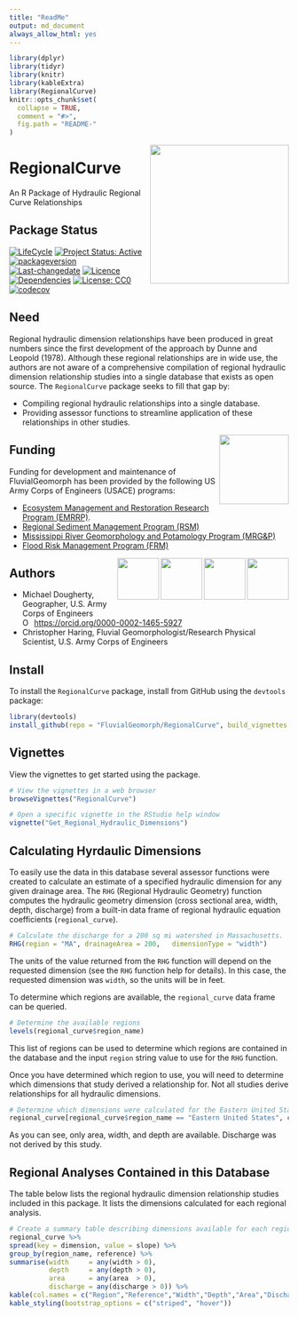 ```yaml
---
title: "ReadMe"
output: md_document
always_allow_html: yes
---
```


<!-- README.md is generated from README.Rmd. Please edit that file -->

<!-- rmarkdown::render(input="README.Rmd", output_file = "README.md", output_format = "md_document") -->

```r
library(dplyr)
library(tidyr)
library(knitr)
library(kableExtra)
library(RegionalCurve)
knitr::opts_chunk$set(
  collapse = TRUE,
  comment = "#>",
  fig.path = "README-"
)
```

<img src="man/figures/rc-3-logo.png" width="250" align="right"/>

# RegionalCurve

An R Package of Hydraulic Regional Curve Relationships

## Package Status
<!-- badges: start -->
[![LifeCycle](https://img.shields.io/badge/lifecycle-stable-green)](https://lifecycle.r-lib.org/articles/stages.html#stable)
[![Project Status: Active](https://www.repostatus.org/badges/latest/active.svg)](https://www.repostatus.org/#active)
[![packageversion](https://img.shields.io/badge/Package%20version-0.1.7-orange.svg?style=flat-square)](commits/master)
[![Last-changedate](https://img.shields.io/badge/last%20change-`r gsub('-', '--', Sys.Date())`-yellowgreen.svg)](/commits/main)
[![Licence](https://img.shields.io/badge/licence-CC0-blue.svg)](http://choosealicense.com/licenses/cc0-1.0/)
[![Dependencies](https://img.shields.io/badge/dependencies-7/24-orange?style=flat)](#)
[![License: CC0](https://img.shields.io/badge/License-CC0-lightgrey.svg)](https://choosealicense.com/licenses/cc0-1.0/)
[![codecov](https://codecov.io/gh/FluvialGeomorph/RegionalCurve/graph/badge.svg?token=ITOTR1Y9OX)](https://codecov.io/gh/FluvialGeomorph/RegionalCurve)
<!-- badges: end -->

## Need

Regional hydraulic dimension relationships have been produced in great
numbers since the first development of the approach by Dunne and Leopold
(1978). Although these regional relationships are in wide use, the
authors are not aware of a comprehensive compilation of regional
hydraulic dimension relationship studies into a single database that
exists as open source. The `RegionalCurve` package seeks to fill that
gap by:

-   Compiling regional hydraulic relationships into a single database.
-   Providing assessor functions to streamline application of these
    relationships in other studies.

<img src="man/figures/HDQLO-03_h120.jpg" width="125" align="right"/>

## Funding

Funding for development and maintenance of FluvialGeomorph has been
provided by the following US Army Corps of Engineers (USACE) programs:

-   [Ecosystem Management and Restoration Research Program
    (EMRRP)](https://emrrp.el.erdc.dren.mil).
-   [Regional Sediment Management Program
    (RSM)](https://rsm.usace.army.mil/)
-   [Mississippi River Geomorphology and Potamology Program
    (MRG&P)](https://www.mvd.usace.army.mil/Missions/Mississippi-River-Science-Technology/MS-River-Geomorphology-Potamology/)
-   [Flood Risk Management Program
    (FRM)](https://www.iwr.usace.army.mil/Missions/Flood-Risk-Management/Flood-Risk-Management-Program/)

<img src="man/figures/FRMP_300.png" height="75" align="right"/><img src="man/figures/MRG&amp;P_300.png" height="75" align="right"/><img src="man/figures/RSMlogo.png" height="75" align="right"/><img src="man/figures/EMRRP_logo_300.png" height="75" align="right"/>

## Authors

-   Michael Dougherty, Geographer, U.S. Army Corps of Engineers
    <div itemscope itemtype="https://schema.org/Person"><a itemprop="sameAs" content="https://orcid.org/0000-0002-1465-5927" href="https://orcid.org/0000-0002-1465-5927" target="orcid.widget" rel="me noopener noreferrer" style="vertical-align:top;"><img src="https://orcid.org/sites/default/files/images/orcid_16x16.png" alt="ORCID iD icon" style="width:1em;margin-right:.5em;"/>https://orcid.org/0000-0002-1465-5927</a></div>
-   Christopher Haring, Fluvial Geomorphologist/Research Physical
    Scientist, U.S. Army Corps of Engineers

## Install

To install the `RegionalCurve` package, install from GitHub using the
`devtools` package:

``` r
library(devtools)
install_github(repo = "FluvialGeomorph/RegionalCurve", build_vignettes = TRUE)
```

## Vignettes

View the vignettes to get started using the package.

``` r
# View the vignettes in a web browser
browseVignettes("RegionalCurve")

# Open a specific vignette in the RStudio help window
vignette("Get_Regional_Hydraulic_Dimensions")
```

## Calculating Hyrdaulic Dimensions

To easily use the data in this database several assessor functions were
created to calculate an estimate of a specified hydraulic dimension for
any given drainage area. The `RHG` (Regional Hydraulic Geometry)
function computes the hydraulic geometry dimension (cross sectional
area, width, depth, discharge) from a built-in data frame of regional
hydraulic equation coefficients (`regional_curve`).

``` r
# Calculate the discharge for a 200 sq mi watershed in Massachusetts.
RHG(region = "MA", drainageArea = 200,   dimensionType = "width")
```

The units of the value returned from the `RHG` function will depend on
the requested dimension (see the `RHG` function help for details). In
this case, the requested dimension was `width`, so the units will be in
feet.

To determine which regions are available, the `regional_curve` data
frame can be queried.

``` r
# Determine the available regions
levels(regional_curve$region_name)
```

This list of regions can be used to determine which regions are
contained in the database and the input `region` string value to use for
the `RHG` function.

Once you have determined which region to use, you will need to determine
which dimensions that study derived a relationship for. Not all studies
derive relationships for all hydraulic dimensions.

``` r
# Determine which dimensions were calculated for the Eastern United States region
regional_curve[regional_curve$region_name == "Eastern United States", c("dimension")]
```

As you can see, only area, width, and depth are available. Discharge was
not derived by this study.

## Regional Analyses Contained in this Database

The table below lists the regional hydraulic dimension relationship
studies included in this package. It lists the dimensions calculated for
each regional analysis.

```r
# Create a summary table describing dimensions available for each region
regional_curve %>%
spread(key = dimension, value = slope) %>%
group_by(region_name, reference) %>%
summarise(width     = any(width > 0), 
          depth     = any(depth > 0), 
          area      = any(area  > 0),
          discharge = any(discharge > 0)) %>%
kable(col.names = c("Region","Reference","Width","Depth","Area","Discharge")) %>%
kable_styling(bootstrap_options = c("striped", "hover"))
```
